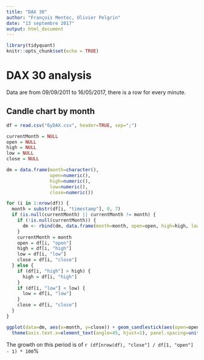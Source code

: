 ```yaml
---
title: "DAX 30"
author: "François Mentec, Olivier Pelgrin"
date: "13 septembre 2017"
output: html_document
---
```


```r
library(tidyquant)
knitr::opts_chunk$set(echo = TRUE)
```

# DAX 30 analysis

Data are from 09/09/2011 to 16/05/2017, there is a row for every minute.

## Candle chart by month

```r
df = read.csv("6yDAX.csv", header=TRUE, sep=";")

currentMonth = NULL
open = NULL
high = NULL
low = NULL
close = NULL

dm = data.frame(month=character(),
                open=numeric(),
                high=numeric(),
                low=numeric(),
                close=numeric())

for (i in 1:nrow(df)) {
  month = substr(df[i, "timestamp"], 0, 7)
  if (is.null(currentMonth) || currentMonth != month) {
    if (!is.null(currentMonth)) {
      dm <- rbind(dm, data.frame(month=month, open=open, high=high, low=low, close=close))
    }
    currentMonth = month
    open = df[i, "open"]
    high = df[i, "high"]
    low = df[i, "low"]
    close = df[i, "close"]
  } else {
    if (df[i, "high"] > high) {
      high = df[i, "high"]
    }
    if (df[i, "low"] < low) {
      low = df[i, "low"]
    }
    close = df[i, "close"]
  }
}

ggplot(data=dm, aes(x=month, y=close)) + geom_candlestick(aes(open=open, high=high, low=low, close=close)) +
  theme(axis.text.x=element_text(angle=45, hjust=1), panel.spacing=unit(2, "lines"))

```

The growth on this period is of `r (df[nrow(df), "close"] / df[1, "open"] - 1) * 100`%
